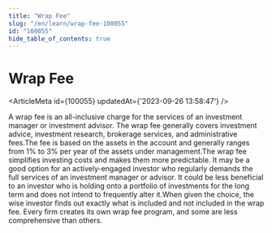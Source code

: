 ```yaml
---
title: "Wrap Fee"
slug: "/en/learn/wrap-fee-100055"
id: "100055"
hide_table_of_contents: true
---
```



# Wrap Fee

<ArticleMeta id={100055} updatedAt={'2023-09-26 13:58:47'} />
<div className='border-solid border-b border-t-0 my-4 border-[var(--ifm-color-gray-300)]' />

A wrap fee is an all-inclusive charge for the services of an investment manager or investment advisor. The wrap fee generally covers investment advice, investment research, brokerage services, and administrative fees.The fee is based on the assets in the account and generally ranges from 1% to 3% per year of the assets under management.The wrap fee simplifies investing costs and makes them more predictable. It may be a good option for an actively-engaged investor who regularly demands the full services of an investment manager or advisor. It could be less beneficial to an investor who is holding onto a portfolio of investments for the long term and does not intend to frequently alter it.When given the choice, the wise investor finds out exactly what is included and not included in the wrap fee. Every firm creates its own wrap fee program, and some are less comprehensive than others.
